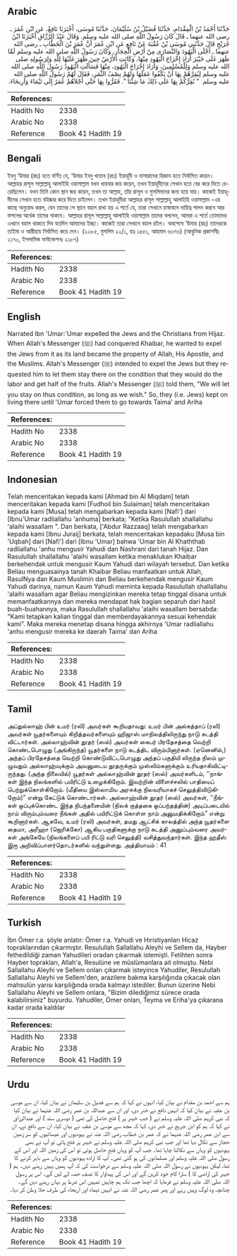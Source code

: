 ## Arabic


<div dir="rtl" lang="ar" style={{fontSize:'larger',backgroundColor:'#f8f9fa',padding:20}}>
حَدَّثَنَا أَحْمَدُ بْنُ الْمِقْدَامِ، حَدَّثَنَا فُضَيْلُ بْنُ سُلَيْمَانَ، حَدَّثَنَا مُوسَى، أَخْبَرَنَا نَافِعٌ، عَنِ ابْنِ عُمَرَ ـ رضى الله عنهما ـ قَالَ كَانَ رَسُولُ اللَّهِ صلى الله عليه وسلم‏.‏ وَقَالَ عَبْدُ الرَّزَّاقِ أَخْبَرَنَا ابْنُ جُرَيْجٍ قَالَ حَدَّثَنِي مُوسَى بْنُ عُقْبَةَ عَنْ نَافِعٍ عَنِ ابْنِ عُمَرَ أَنَّ عُمَرَ بْنَ الْخَطَّابِ ـ رضى الله عنهما ـ أَجْلَى الْيَهُودَ وَالنَّصَارَى مِنْ أَرْضِ الْحِجَازِ، وَكَانَ رَسُولُ اللَّهِ صلى الله عليه وسلم لَمَّا ظَهَرَ عَلَى خَيْبَرَ أَرَادَ إِخْرَاجَ الْيَهُودِ مِنْهَا، وَكَانَتِ الأَرْضُ حِينَ ظَهَرَ عَلَيْهَا لِلَّهِ وَلِرَسُولِهِ صلى الله عليه وسلم وَلِلْمُسْلِمِينَ، وَأَرَادَ إِخْرَاجَ الْيَهُودِ، مِنْهَا فَسَأَلَتِ الْيَهُودُ رَسُولَ اللَّهِ صلى الله عليه وسلم لِيُقِرَّهُمْ بِهَا أَنْ يَكْفُوا عَمَلَهَا وَلَهُمْ نِصْفُ الثَّمَرِ، فَقَالَ لَهُمْ رَسُولُ اللَّهِ صلى الله عليه وسلم ‏ "‏ نُقِرُّكُمْ بِهَا عَلَى ذَلِكَ مَا شِئْنَا ‏"‏‏.‏ فَقَرُّوا بِهَا حَتَّى أَجْلاَهُمْ عُمَرُ إِلَى تَيْمَاءَ وَأَرِيحَاءَ‏.‏
</div>
<div style={{backgroundColor:'#f8f9fa',padding:20, marginBottom: 10}}><table> <thead> <tr> <th>References:</th> <th></th> </tr> </thead> <tbody><tr><td>Hadith No</td><td>2338</td></tr><tr><td>Arabic No</td><td>2338</td></tr><tr><td>Reference</td><td>Book 41 Hadith 19</td></tr></tbody></table></div>

## Bengali


<div dir="ltr" lang="bn" style={{fontSize:'larger',backgroundColor:'#f8f9fa',padding:20}}>
ইবনু ‘উমার (রাঃ) হতে বর্ণিত যে, ‘উমার ইবনু খাত্তাব (রাঃ) ইয়াহূদী ও নাসারাদের হিজায হতে নির্বাসিত করেন। আল্লাহর রাসূল সাল্লাল্লাহু আলাইহি ওয়াসাল্লাম যখন খায়বার জয় করেন, তখন ইয়াহূদীদের সেখান হতে বের করে দিতে চেয়েছিলেন। যখন তিনি কোন স্থান জয় করেন, তখন তা আল্লাহ, তাঁর রাসূল ও মুসলিমদের জন্য হয়ে যায়। কাজেই ইয়াহূদীদের সেখান হতে বহিষ্কার করে দিতে চাইলেন। তখন ইয়াহূদীরা আল্লাহর রাসূল সাল্লাল্লাহু আলাইহি ওয়াসাল্লাম -এর কাছে অনুরোধ করল, যেন তাদের সে স্থানে বহাল রাখা হয় এ শর্তে যে, তারা সেখানে চাষাবাদে দায়িত্ব পালন করবে আর ফসলের অর্ধেক তাদের থাকবে। আল্লাহর রাসূল সাল্লাল্লাহু আলাইহি ওয়াসাল্লাম তাদের বললেন, আমরা এ শর্তে তোমাদের এখানে বহাল থাকতে দিব যতদিন আমাদের ইচ্ছা। কাজেই তারা সেখানে বহাল রইল। অবশেষে ‘উমার (রাঃ) তাদেরকে তাইমা ও আরীহায় নির্বাসিত করে দেন। (২২৮৫, মুসলিম ২২/১, হাঃ ১৫৫১, আহমাদ ৬৩৭৬) (আধুনিক প্রকাশনীঃ ২১৭০, ইসলামিক ফাউন্ডেশনঃ ২১৮৭)
</div>
<div style={{backgroundColor:'#f8f9fa',padding:20, marginBottom: 10}}><table> <thead> <tr> <th>References:</th> <th></th> </tr> </thead> <tbody><tr><td>Hadith No</td><td>2338</td></tr><tr><td>Arabic No</td><td>2338</td></tr><tr><td>Reference</td><td>Book 41 Hadith 19</td></tr></tbody></table></div>

## English


<div dir="ltr" lang="en" style={{fontSize:'larger',backgroundColor:'#f8f9fa',padding:20}}>
Narrated Ibn 'Umar:'Umar expelled the Jews and the Christians from Hijaz. When Allah's Messenger (ﷺ) had conquered Khaibar, he wanted to expel the Jews from it as its land became the property of Allah, His Apostle, and the Muslims. Allah's Messenger (ﷺ) intended to expel the Jews but they requested him to let them stay there on the condition that they would do the labor and get half of the fruits. Allah's Messenger (ﷺ) told them, "We will let you stay on thus condition, as long as we wish." So, they (i.e. Jews) kept on living there until 'Umar forced them to go towards Taima' and Ariha
</div>
<div style={{backgroundColor:'#f8f9fa',padding:20, marginBottom: 10}}><table> <thead> <tr> <th>References:</th> <th></th> </tr> </thead> <tbody><tr><td>Hadith No</td><td>2338</td></tr><tr><td>Arabic No</td><td>2338</td></tr><tr><td>Reference</td><td>Book 41 Hadith 19</td></tr></tbody></table></div>

## Indonesian


<div dir="ltr" lang="id" style={{fontSize:'larger',backgroundColor:'#f8f9fa',padding:20}}>
Telah menceritakan kepada kami [Ahmad bin Al Miqdam] telah menceritakan kepada kami [Fudhoil bin Sulaiman] telah menceritakan kepada kami [Musa] telah mengabarkan kepada kami [Nafi'] dari [Ibnu'Umar radliallahu 'anhuma] berkata; "Ketika Rasulullah shallallahu 'alaihi wasallam ". Dan berkata, ['Abdur Razzaaq] telah mengabarkan kepada kami [Ibnu Juraij] berkata, telah menceritakan kepadaku [Musa bin 'Uqbah] dari [Nafi'] dari [Ibnu 'Umar] bahwa 'Umar bin Al Khaththab radliallahu 'anhu mengusir Yahudi dan Nashrani dari tanah Hijaz. Dan Rasulullah shallallahu 'alaihi wasallam ketika menaklukan Khaibar berkehendak untuk mengusir Kaum Yahudi dari wilayah tersebut. Dan ketika Beliau menguasainya tanah Khaibar Beliau manfaatkan untuk Allah, RasulNya dan Kaum Muslimin dan Beliau berkehendak mengusir Kaum Yahudi darinya, namun Kaum Yahudi meminta kepada Rasulullah shallallahu 'alaihi wasallam agar Beliau mengizinkan mereka tetap tinggal disana untuk memanfaatkannya dan mereka mendapat hak bagian separuh dari hasil buah-buahannya, maka Rasulullah shallallahu 'alaihi wasallam bersabda: "Kami tetapkan kalian tinggal dan memberdayakannya sesuai kehendak kami". Maka mereka menetap disana hingga akhirnya 'Umar radliallahu 'anhu mengusir mereka ke daerah Taima' dan Ariha
</div>
<div style={{backgroundColor:'#f8f9fa',padding:20, marginBottom: 10}}><table> <thead> <tr> <th>References:</th> <th></th> </tr> </thead> <tbody><tr><td>Hadith No</td><td>2338</td></tr><tr><td>Arabic No</td><td>2338</td></tr><tr><td>Reference</td><td>Book 41 Hadith 19</td></tr></tbody></table></div>

## Tamil


<div dir="ltr" lang="ta" style={{fontSize:'larger',backgroundColor:'#f8f9fa',padding:20}}>
அப்துல்லாஹ் பின் உமர் (ரலி) அவர்கள் கூறியதாவது: உமர் பின் அல்கத்தாப் (ரலி) அவர்கள் யூதர்களையும் கிறித்தவர்களையும் ஹிஜாஸ் மாநிலத்திலிருந்து நாடு கடத்தி விட்டார்கள். அல்லாஹ்வின் தூதர் (ஸல்) அவர்கள் கைபர் பிரதேசத்தை வெற்றி கொண்டபொழுது (அங்கிருந்த) யூதர்களை நாடு கடத்திட விரும்பினார்கள். (ஏனெனில்,) அந்தப் பிரதேசத்தை வெற்றி கொண்டுவிட்டபொழுது அந்தப் பகுதியி லிருந்த நிலம் முழுவதும் அல்லாஹ்வுக்கும் அவனுடைய தூதருக்கும் முஸ்லிம்களுக்கும் உரியதாகிவிட்டிருந்தது. (அந்த நிலையில்) யூதர்கள் அல்லாஹ்வின் தூதர் (ஸல்) அவர்களிடம், ‘‘நாங்கள் இந்த நிலங்களில் பயிரிட்டு உழைக்கிறோம். இவற்றின் விளைச்சலில் பாதியைப் பெற்றுக்கொள்கிறோம். (மீதியை இஸ்லாமிய அரசுக்கு நிலவரியாகச் செலுத்திவிடுகிறோம்)” என்று கேட்டுக் கொண்டார்கள். அல்லாஹ்வின் தூதர் (ஸல்) அவர்கள், ‘‘நீங்கள் ஒப்புக்கொண்ட இந்த நிபந்தனையின் (நிலக் குத்தகை ஒப்பந்தத்தின்) அடிப்படையில் நாம் விரும்பும்வரை நீங்கள் அதில் பயிரிட்டுக் கொள்ள நாம் அனுமதிக்கிறோம்” என்று கூறினார்கள். ஆகவே, உமர் (ரலி) அவர்கள், தமது ஆட்சிக் காலத்தில் அந்த யூதர்களை தைமா, அரீஹா (ஜெரிக்கோ) ஆகிய பகுதிகளுக்கு நாடு கடத்தி அனுப்பும்வரை அவர்கள் அங்கேயே (நிலங்களைப் பயி ரிட்டு வரி செலுத்தி) வசித்துவந்தார்கள். இந்த ஹதீஸ் இரு அறிவிப்பாளர்தொடர்களில் வந்துள்ளது. அத்தியாயம் : 41
</div>
<div style={{backgroundColor:'#f8f9fa',padding:20, marginBottom: 10}}><table> <thead> <tr> <th>References:</th> <th></th> </tr> </thead> <tbody><tr><td>Hadith No</td><td>2338</td></tr><tr><td>Arabic No</td><td>2338</td></tr><tr><td>Reference</td><td>Book 41 Hadith 19</td></tr></tbody></table></div>

## Turkish


<div dir="ltr" lang="tr" style={{fontSize:'larger',backgroundColor:'#f8f9fa',padding:20}}>
İbn Ömer r.a. şöyle anlatır: Ömer r.a. Yahudi ve Hıristiyanları Hicaz topraklarından çıkarmıştır. Resulullah Sallallahu Aleyhi ve Sellem da, Hayber fethedildiği zaman Yahudileri oradan çıkarmak istemişti. Fetihten sonra Hayber toprakları, Allah'a, Resulüne ve müslümanlara ait olmuştu. Nebi Sallallahu Aleyhi ve Sellem onları çıkarmak isteyince Yahudiler, Resulullah Sallallahu Aleyhi ve Sellem'den, arazilere bakma karşılığında çıkacak olan mahsulün yarısı karşılığında orada kalmayı istediler. Bunun üzerine Nebi Sallallahu Aleyhi ve Sellem onlara, "Bizim dilediğimiz sürece orada kalabilirsiniz" buyurdu. Yahudiler, Ömer onları, Teyma ve Eriha'ya çıkarana kadar orada kaldılar
</div>
<div style={{backgroundColor:'#f8f9fa',padding:20, marginBottom: 10}}><table> <thead> <tr> <th>References:</th> <th></th> </tr> </thead> <tbody><tr><td>Hadith No</td><td>2338</td></tr><tr><td>Arabic No</td><td>2338</td></tr><tr><td>Reference</td><td>Book 41 Hadith 19</td></tr></tbody></table></div>

## Urdu


<div dir="rtl" lang="ur" style={{fontSize:'larger',backgroundColor:'#f8f9fa',padding:20}}>
ہم سے احمد بن مقدام نے بیان کیا، انہوں نے کہا کہ ہم سے فضیل بن سلیمان نے بیان کیا، ان سے موسیٰ بن عقبہ نے بیان کیا کہ انہیں نافع نے خبر دی، اور ان سے عبداللہ بن عمر رضی اللہ عنہما نے بیان کیا کہ نبی کریم صلی اللہ علیہ وسلم نے ( جب خیبر پر ) فتح حاصل کی تھی ( دوسری سند ) اور عبدالرزاق نے کہا کہ ہم کو ابن جریج نے خبر دی، کہا کہ مجھ سے موسیٰ بن عقبہ نے بیان کیا، ان سے نافع نے، ان سے ابن عمر رضی اللہ عنہما نے کہ عمر بن خطاب رضی اللہ عنہ نے یہودیوں اور عیسائیوں کو سر زمین حجاز سے نکال دیا تھا اور جب نبی کریم صلی اللہ علیہ وسلم نے خیبر پر فتح پائی تو آپ نے بھی یہودیوں کو وہاں سے نکالنا چاہا تھا۔ جب آپ کو وہاں فتح حاصل ہوئی تو اس کی زمین اللہ اور اس کے رسول صلی اللہ علیہ وسلم اور مسلمانوں کی ہو گئی تھی۔ آپ کا ارادہ یہودیوں کو وہاں سے باہر کرنے کا تھا، لیکن یہودیوں نے رسول اللہ صلی اللہ علیہ وسلم سے درخواست کی کہ آپ ہمیں یہیں رہنے دیں۔ ہم ( خیبر کی اراضی کا ) سارا کام خود کریں گے اور اس کی پیداوار کا نصف حصہ لے لیں گے۔ اس پر رسول اللہ صلی اللہ علیہ وسلم نے فرمایا کہ اچھا جب تک ہم چاہیں تمہیں اس شرط پر یہاں رہنے دیں گے۔ چنانچہ وہ لوگ وہیں رہے اور پھر عمر رضی اللہ عنہ نے انہیں تیماء اور اریحاء کی طرف جلا وطن کر دیا۔
</div>
<div style={{backgroundColor:'#f8f9fa',padding:20, marginBottom: 10}}><table> <thead> <tr> <th>References:</th> <th></th> </tr> </thead> <tbody><tr><td>Hadith No</td><td>2338</td></tr><tr><td>Arabic No</td><td>2338</td></tr><tr><td>Reference</td><td>Book 41 Hadith 19</td></tr></tbody></table></div>